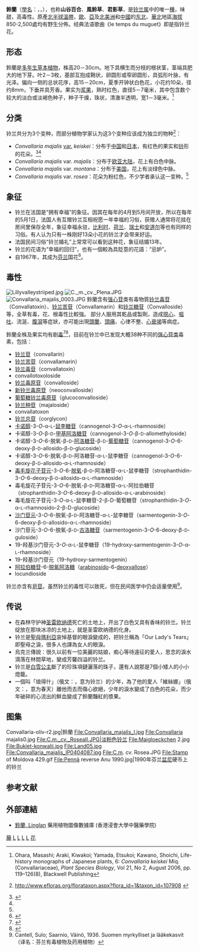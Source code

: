 {{otheruses|other=[[日本放送協會|日本放送協會]]在1999年制作的一部[[晨間小說連續劇|晨間小說連續劇]]|鈴蘭 (電視劇)}}
{{Speciesbox 
| taxon = Convallaria majalis 
| authority = [[Carolus_Linnaeus|L.]]
| image = Convallaria majalis - Köhler–s Medizinal-Pflanzen-045.jpg
| image_caption = 《科勒藥用植物》(1897), <br />''Convallaria majalis''
| range_map = Convallaria majalis range.png
| range_map_width = 250px
| range_map_caption = 鈴蘭分布區
}}

'''鈴蘭'''（[[學名|學名]]：''{{lang|la|Convallaria majalis}}''，{{lang-en|Lily of the Valley}}，{{lang-fr|Muguet de mai}}），也称'''山谷百合'''、'''風鈴草'''、'''君影草'''，是[[铃兰属|铃兰属]]中的唯一[[種|種]]，味甜，高毒性。原產[[北半球|北半球]][[溫帶|溫帶]]，[[歐洲|歐]]、[[亞洲|亞]]及[[北美洲|北美洲]]和[[中國|中國]]的[[中国东北地区|东北]]、[[華北|華北]]地區[[海拔|海拔]]850-2,500處均有野生分佈。经典法语歌曲《le temps du muguet》即是指铃兰花。

== 形态 ==
鈴蘭是[[多年生草本植物|多年生草本植物]]，株高20－30cm。地下具横生而分枝的根状茎，茎端具肥大的地下芽。叶2－3枚，基部互抱成鞘状，卵圆形或窄卵圆形，具弧形叶脉，有光泽。偏向一侧的总状花序，高15－20cm，夏季开钟状白色花，小花约10朵，径约8mm，下垂并具芳香。果实为[[浆果|浆果]]，熟时红色，直径5－7毫米，其中包含数个较大的淡白或淡褐色种子，种子干燥，珠状，清澈半透明，宽1－3毫米。<ref name=keiskei>Ohara, Masashi; Araki, Kiwakoi; Yamada, Etsukoi; Kawano, Shoichi, Life-history monographs of Japanese plants, 6: ''Convallaria keiskei'' Miq. (Convallariaceae), ''Plant Species Biology'', Vol 21, No 2, August 2006, pp. 119–126(8), Blackwell Publishing</ref>

== 分类 ==
铃兰共分为3个变种，而部分植物学家认为这3个变种应该成为独立的物种<ref>{{en}}http://www.efloras.org/florataxon.aspx?flora_id=1&taxon_id=107908 {{Wayback|url=http://www.efloras.org/florataxon.aspx?flora_id=1&taxon_id=107908 |date=20210303130549 }}</ref>：

* ''Convallaria majalis'' [[栽培品种|var.]] ''keiskei''：分布于[[中国|中国]]和[[日本|日本]]，有红色的果实和[[铃|铃]]形的花朵。<ref name="Plantfinder">{{Cite book |title=RHS Plant Finder 2009–2010 |url=https://archive.org/details/rhsplantfinder200000unse_p9i2 |year=2009 |publisher=[[Dorling_Kindersley|Dorling Kindersley]] |location= |isbn=978-1-4053-4176-9 |pages=[https://archive.org/details/rhsplantfinder200000unse_p9i2/page/n195 195], 196 }}</ref><ref name=keiskei/>
* ''Convallaria majalis'' var. ''majalis''：分布于[[欧亚大陆|欧亚大陆]]，花上有白色中脉。
* ''Convallaria majalis'' var. ''montana''：分布于[[美国|美国]]，花上有淡绿色中脉。
* ''Convallaria majalis'' var. ''rosea''：花朵为粉红色，不少学者承认这一变种。<ref name="Plantfinder"/>

== 象征 ==
*铃兰在法国是“拥有幸福”的象征。因其在每年的4月到5月间开放，所以在每年的5月1日，法国人有互赠铃兰互相祝愿一年幸福的习俗，获赠人通常将花挂在房间里保存全年，象征幸福永驻，[[比利时|比利时]]、[[荷兰|荷兰]]、[[瑞士|瑞士]]和[[安道尔|安道尔]]等也有同样的习俗。有人认为只有一株刚好13朵小花的铃兰才会带来好运。
*法国民间习俗“铃兰婚礼”上常常可以看到这种花，象征结婚13年。
*铃兰的花语为“幸福的回归”，也有一個較為具貶意的花語：“忌妒”。
*自1967年，其成为[[芬兰|芬兰]]国花<ref>{{cite web | url = http://www.ts.fi/teemat/luonto/50453/Kansalliskukka++on+myrkyllinen | title = Kansalliskukka on myrkyllinen | language = fi | publisher = Turun Sanomat | date = 2009-05-26 | accessdate = 2017-11-08 | archive-date = 2017-07-09 | archive-url = https://web.archive.org/web/20170709083110/http://www.ts.fi/teemat/luonto/50453/Kansalliskukka++on+myrkyllinen | dead-url = no }}</ref>。

== 毒性 ==
[[File:Lillyvalleystriiped.jpg|thumb]]
[[File:C._m._cv._Plena.JPG|thumb]]
[[File:Convallaria_majalis_0003.JPG|thumb]]
鈴蘭含有[[强心苷|强心苷]]类有毒物質[[铃兰毒苷|铃兰毒苷]]（Convallatoxin）、[[铃兰苦苷|铃兰苦苷]]（Convallamarin）和[[铃兰糖苷|铃兰糖苷]]（Convalloside）等，全草有毒，花、根毒性比較強。
部分人服用其乾品或製劑，造成[[噁心|噁心]]、[[嘔吐|嘔吐]]、流涎、[[腹瀉|腹瀉]]等症狀，亦可能出現[[頭暈|頭暈]]、[[頭痛|頭痛]]、心律不整、[[心衰竭|心衰竭]]等病症。

鈴蘭全株及果实均有剧[[毒性|毒]]<ref>{{Cite web |url=http://health.nytimes.com/health/guides/poison/lily-of-the-valley/overview.html |title=存档副本 |access-date=2009-07-30 |archive-date=2013-11-13 |archive-url=https://web.archive.org/web/20131113055716/http://health.nytimes.com/health/guides/poison/lily-of-the-valley/overview.html |dead-url=no }}</ref><ref>{{cite web |url=http://museum.gov.ns.ca/poison/?section=species&id=79 |title=存档副本 |accessdate=2009-07-30 |deadurl=yes |archiveurl=https://web.archive.org/web/20081123041510/http://museum.gov.ns.ca/poison/?section=species&id=79 |archivedate=2008-11-23 }}</ref>，目前在铃兰中已发现大概38种不同的[[强心苷类|强心苷类]]毒素，包括：

* [[铃兰苷|铃兰苷]]（convallarin）
* [[铃兰苦苷|铃兰苦苷]]（convallamarin）
* [[铃兰毒苷|铃兰毒苷]]（convallatoxin）
* convallotoxoloside
* [[铃兰毒原苷|铃兰毒原苷]]（convalloside）
* [[新铃兰毒原苷|新铃兰毒原苷]]（neoconvalloside）
* [[葡萄糖铃兰毒原苷|葡萄糖铃兰毒原苷]]（glucoconvalloside）
* [[铃兰种苷|铃兰种苷]]（majaloside）
* convallatoxon
* [[铃兰总苷|铃兰总苷]]（corglycon）
* [[卡诺醇|卡诺醇]]-3-''O''-α-<small>L</small>-[[鼠李糖苷|鼠李糖苷]]（cannogenol-3-''O''-α-<small>L</small>-rhamnoside）
* 卡诺醇-3-''O''-β-<small>D</small>-[[甲基阿洛糖苷|甲基阿洛糖苷]]（cannogenol-3-''O''-β-<small>D</small>-allomethyloside）
* 卡诺醇-3-''O''-6-脱氧-β-<small>D</small>-[[阿洛糖苷|阿洛糖苷]]-β-<small>D</small>-[[葡萄糖苷|葡萄糖苷]]（cannogenol-3-''O''-6-deoxy-β-<small>D</small>-allosido-β-<small>D</small>-glucoside）
* 卡诺醇-3-''O''-6-脱氧-β-<small>D</small>-阿洛糖苷-α-<small>L</small>-鼠李糖苷（cannogenol-3-''O''-6-deoxy-β-<small>D</small>-allosido-α-<small>L</small>-rhamnoside）
* [[毒毛旋花子苷元|毒毛旋花子苷元]]-3-''O''-6-[[脱氧|脱氧]]-β-<small>D</small>-阿洛糖苷-α-<small>L</small>-鼠李糖苷（strophanthidin-3-''O''-6-deoxy-β-<small>D</small>-allosido-α-<small>L</small>-rhamnoside）
* 毒毛旋花子苷元-3-''O''-6-脱氧-β-<small>D</small>-阿洛糖苷-α-<small>L</small>-阿拉伯糖苷（strophanthidin-3-''O''-6-deoxy-β-<small>D</small>-allosido-α-<small>L</small>-arabinoside）
* 毒毛旋花子苷元-3-''O''-α-<small>L</small>-鼠李糖苷-2-β-D-葡萄糖苷（strophanthidin-3-''O''-α-<small>L</small>-rhamnosido-2-β-D-glucoside）
* [[沙门苷元|沙门苷元]]-3-''O''-6-脱氧-β-<small>D</small>-阿洛糖苷-α-<small>L</small>-鼠李糖苷（sarmentogenin-3-''O''-6-deoxy-β-<small>D</small>-allosido-α-<small>L</small>-rhamnoside）
* 沙门苷元-3-''O''-6-脱氧-β-<small>D</small>-[[古洛糖苷|古洛糖苷]]（sarmentogenin-3-''O''-6-deoxy-β-<small>D</small>-guloside）
* 19-羟基沙门苷元-3-''O''-α-<small>L</small>-鼠李糖苷（19-hydroxy-sarmentogenin-3-''O''-α-<small>L</small>-rhamnoside）
* 19-羟基沙门苷元（19-hydroxy-sarmentogenin）
* [[阿拉伯糖苷|阿拉伯糖苷]]-6-[[脱氧阿洛糖|脱氧阿洛糖]]（[[arabinosido|arabinosido]]-6-[[deoxyallose|deoxyallose]]）
* locundioside

铃兰亦含有[[皂苷|皂苷]]。虽然铃兰的毒性可以致死，但在民间医学中仍会适量使用<ref>Cantell, Sulo; Saarnio, Väinö, 1936. Suomen myrkylliset ja lääkekasvit（译名：芬兰有毒植物及药用植物）</ref>。

== 传说 ==
* 在森林守护神[[圣雷欧纳德|圣雷欧纳德]]死亡的土地上，开出了白色又具有香味的铃兰。铃兰绽放在那块冰凉的土地上，就是圣雷欧纳德的化身。
* 铃兰是[[聖母瑪利亞|聖母瑪利亞]]哀悼基督的眼淚變成的，把铃兰稱為「Our Lady's Tears」即聖母之淚，很多人也譯為女人的眼淚。
* 烏克兰傳說：很久以前有一位美麗的姑娘，痴心等待遠征的愛人，思念的淚水滴落在林間草地，變成芳馨四溢的铃兰。
* 铃兰是[[白雪公主|白雪公主]]斷了的珍珠項鏈灑落的珠子，還有人說那是7個小矮人的小小燈籠。 
* 一個叫「琅得什」（俄文：{{lang|ru|Ландыш}}，意为铃兰）的少年，為了他的愛人「維絲娜」（俄文：{{lang|ru|Весна}}，意为春天）離他而去而傷心欲絕，少年的淚水變成了白色的花朵，而少年破碎的心流出的鮮血變成了鈴蘭豔紅的漿果。

== 图集 ==
<gallery>
Convallaria-oliv-r2.jpg|鈴蘭
File:Convallaria_majalis_l.jpg
File:Convallaria majalis0.jpg
File:C.m._cv._RoseaII.JPG|淡粉色铃兰
File:Maigloeckchen 2.jpg
File:Bukiet-konwalii.jpg
File:Land05.jpg
File:Convallaria_majalis_IP0404087.jpg
File:C.m. cv. Rosea.JPG
File:Stamp of Moldova 429.gif
File:Pennä reverse Anu 1990.jpg|1990年芬兰[[芬蘭馬克|盆尼]]硬币上的铃兰
</gallery>

== 参考文献 ==
{{Reflist|30em}}

== 外部連結 ==
{{Commons|Convallaria majalis}}
{{wikispecies|Convallaria majalis}}
{{wikispecies|Convallaria|铃兰属}}
* {{zh-hant}}{{en}} [http://libproject.hkbu.edu.hk/was40/detail?lang=ch&channelid=1288&searchword=herb_id=D00369 鈴蘭, Linglan] {{Wayback|url=http://libproject.hkbu.edu.hk/was40/detail?lang=ch&channelid=1288&searchword=herb_id=D00369 |date=20190815193857 }} 藥用植物圖像數據庫 (香港浸會大學中醫藥學院)

{{taxonbar}}

[[Category:藥用植物|藤]]
[[Category:假叶树科|L]]
[[Category:有毒植物|L]]
[[Category:阿塞拜疆植物|L]]
[[Category:球根花卉|L]]
[[Category:芬蘭國家象徵|花]]